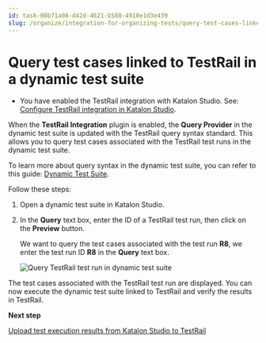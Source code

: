 ```yaml
---
id: task-00b71a08-d42d-4621-b588-4910e1d3e439
slug: /organize/integration-for-organizing-tests/query-test-cases-linked-to-testrail-in-a-dynamic-test-suite
---
```


# Query test cases linked to TestRail in a dynamic test suite

-   You have enabled the TestRail integration with Katalon Studio. See: [Configure TestRail integration in Katalon Studio](/organize/integration-for-organizing-tests/configure-testrail-integration-in-katalon-studio).


When the **TestRail Integration** plugin is enabled, the **Query Provider** in the dynamic test suite is updated with the TestRail query syntax standard. This allows you to query test cases associated with the TestRail test runs in the dynamic test suite.

To learn more about query syntax in the dynamic test suite, you can refer to this guide: [Dynamic Test Suite](/organize/manage-tests/dynamic-test-suite/manage-dynamic-test-suites-in-katalon-studio).

Follow these steps:

1.  Open a dynamic test suite in Katalon Studio.

2.  In the **Query** text box, enter the ID of a TestRail test run, then click on the **Preview** button.

    We want to query the test cases associated with the test run **R8**, we enter the test run ID **R8** in the **Query** text box.

    <img src="/doc_images/Documents/Organize/Integration_For_Organizing_Tests/Query_Testrail_test_cases_in_dynamic_test_suite/KS-Quey-TestRail-test-cases-in-dynamic-test-suite.png" alt="Query TestRail test run in dynamic test suite" />


The test cases associated with the TestRail test run are displayed. You can now execute the dynamic test suite linked to TestRail and verify the results in TestRail.

**Next step**  


[Upload test execution results from Katalon Studio to TestRail](/analyze/integration-for-test-analyzing/upload-test-execution-results-from-katalon-studio-to-testrail)
